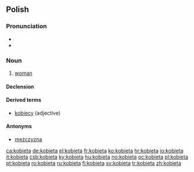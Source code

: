 ==Polish==

===Pronunciation===
* {{IPA|[kɔˈbʲɛta]|lang=pl}}
* {{audio|pl-kobieta.ogg|audio}}

===Noun===
{{infl|pl|noun|g=f}}

# [[woman]]

====Declension====
{{pl-decl-noun
|kobieta|kobiety
|kobiety|kobiet
|kobiecie|kobietom
|kobietę|kobiety
|kobietą|kobietami
|kobiecie|kobietach
|kobieto|kobiety
}}

====Derived terms====
* [[kobiecy]] (adjective)

====Antonyms====
* [[mężczyzna]]

[[ca:kobieta]]
[[de:kobieta]]
[[el:kobieta]]
[[fr:kobieta]]
[[ko:kobieta]]
[[hr:kobieta]]
[[io:kobieta]]
[[it:kobieta]]
[[csb:kobieta]]
[[ky:kobieta]]
[[hu:kobieta]]
[[no:kobieta]]
[[oc:kobieta]]
[[pl:kobieta]]
[[pt:kobieta]]
[[ro:kobieta]]
[[ru:kobieta]]
[[fi:kobieta]]
[[sv:kobieta]]
[[tr:kobieta]]
[[zh:kobieta]]